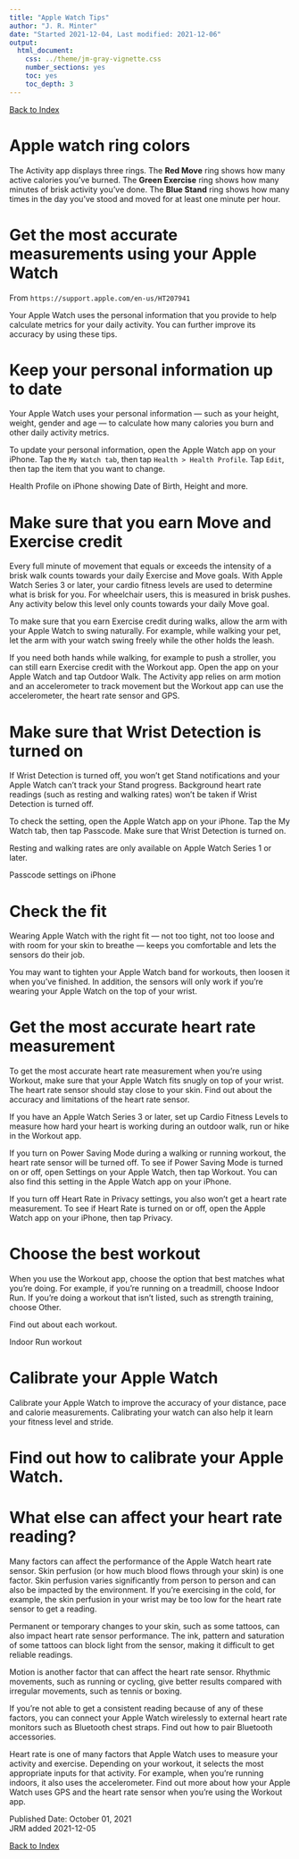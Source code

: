 ```yaml
---
title: "Apple Watch Tips"
author: "J. R. Minter"
date: "Started 2021-12-04, Last modified: 2021-12-06"
output:
  html_document:
    css: ../theme/jm-gray-vignette.css
    number_sections: yes
    toc: yes
    toc_depth: 3
---
```

[Back to Index](../README.html)

# Apple watch ring colors

The Activity app displays three rings. The **Red Move** ring shows how many active
calories you've burned. The **Green Exercise** ring shows how many minutes of
brisk activity you've done. The **Blue Stand** ring shows how many times in the
day you've stood and moved for at least one minute per hour.


# Get the most accurate measurements using your Apple Watch

From `https://support.apple.com/en-us/HT207941`

Your Apple Watch uses the personal information that you provide to help
calculate metrics for your daily activity. You can further improve its
accuracy by using these tips.

# Keep your personal information up to date

Your Apple Watch uses your personal information — such as your height, weight,
gender and age — to calculate how many calories you burn and other daily
activity metrics. 

To update your personal information, open the Apple Watch app on your iPhone.
Tap the `My Watch tab`, then tap `Health > Health Profile`.
Tap `Edit`, then tap the item that you want to change.

Health Profile on iPhone showing Date of Birth, Height and more.

# Make sure that you earn Move and Exercise credit

Every full minute of movement that equals or exceeds the intensity of a brisk
walk counts towards your daily Exercise and Move goals. With Apple Watch Series
3 or later, your cardio fitness levels are used to determine what is brisk for
you. For wheelchair users, this is measured in brisk pushes. Any activity below
this level only counts towards your daily Move goal.

To make sure that you earn Exercise credit during walks, allow the arm with your
Apple Watch to swing naturally. For example, while walking your pet, let the arm
with your watch swing freely while the other holds the leash.

If you need both hands while walking, for example to push a stroller, you can
still earn Exercise credit with the Workout app. Open the app on your Apple
Watch and tap Outdoor Walk. The Activity app relies on arm motion and an
accelerometer to track movement but the Workout app can use the accelerometer,
the heart rate sensor and GPS.


# Make sure that Wrist Detection is turned on

If Wrist Detection is turned off, you won’t get Stand notifications and your
Apple Watch can’t track your Stand progress. Background heart rate readings
(such as resting and walking rates) won’t be taken if Wrist Detection is turned
off. 

To check the setting, open the Apple Watch app on your iPhone. Tap the My Watch
tab, then tap Passcode. Make sure that Wrist Detection is turned on.

Resting and walking rates are only available on Apple Watch Series 1 or later.

Passcode settings on iPhone

# Check the fit

Wearing Apple Watch with the right fit — not too tight, not too loose and with
room for your skin to breathe — keeps you comfortable and lets the sensors do
their job.  

You may want to tighten your Apple Watch band for workouts, then loosen it when
you’ve finished. In addition, the sensors will only work if you’re wearing your
Apple Watch on the top of your wrist.

 

# Get the most accurate heart rate measurement

To get the most accurate heart rate measurement when you’re using Workout, make
sure that your Apple Watch fits snugly on top of your wrist. The heart rate sensor
should stay close to your skin. Find out about the accuracy and limitations of
the heart rate sensor.

If you have an Apple Watch Series 3 or later, set up Cardio Fitness Levels to
measure how hard your heart is working during an outdoor walk, run or hike in
the Workout app.

If you turn on Power Saving Mode during a walking or running workout, the heart
rate sensor will be turned off. To see if Power Saving Mode is turned on or off,
open Settings on your Apple Watch, then tap Workout. You can also find this
setting in the Apple Watch app on your iPhone. 

If you turn off Heart Rate in Privacy settings, you also won’t get a heart rate
measurement. To see if Heart Rate is turned on or off, open the Apple Watch app
on your iPhone, then tap Privacy.  


# Choose the best workout

When you use the Workout app, choose the option that best matches what you’re
doing. For example, if you’re running on a treadmill, choose Indoor Run. If
you’re doing a workout that isn’t listed, such as strength training, choose
Other.

Find out about each workout.

Indoor Run workout

# Calibrate your Apple Watch

Calibrate your Apple Watch to improve the accuracy of your distance, pace and
calorie measurements. Calibrating your watch can also help it learn your
fitness level and stride.

# Find out how to calibrate your Apple Watch. 

 

# What else can affect your heart rate reading?

Many factors can affect the performance of the Apple Watch heart rate sensor.
Skin perfusion (or how much blood flows through your skin) is one factor.
Skin perfusion varies significantly from person to person and can also be
impacted by the environment. If you’re exercising in the cold, for example,
the skin perfusion in your wrist may be too low for the heart rate sensor to
get a reading.

Permanent or temporary changes to your skin, such as some tattoos, can also
impact heart rate sensor performance. The ink, pattern and saturation of some
tattoos can block light from the sensor, making it difficult to get reliable
readings.

Motion is another factor that can affect the heart rate sensor. Rhythmic
movements, such as running or cycling, give better results compared with
irregular movements, such as tennis or boxing.

If you’re not able to get a consistent reading because of any of these factors,
you can connect your Apple Watch wirelessly to external heart rate monitors
such as Bluetooth chest straps. Find out how to pair Bluetooth accessories.

Heart rate is one of many factors that Apple Watch uses to measure your activity
and exercise. Depending on your workout, it selects the most appropriate inputs
for that activity. For example, when you’re running indoors, it also uses the
accelerometer. Find out more about how your Apple Watch uses GPS and the heart
rate sensor when you’re using the Workout app. 

Published Date: October 01, 2021    
JRM added  2021-12-05



[Back to Index](../README.html)

